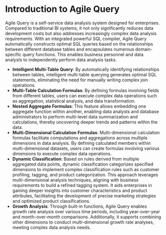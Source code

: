 # Introduction to Agile Query

Agile Query is a self-service data analysis system designed for enterprises. Compared to traditional BI systems, it not only significantly reduces data development costs but also addresses increasingly complex data analysis requirements. With an integrated powerful SQL compiler, Agile Query automatically constructs optimal SQL queries based on the relationships between different database tables and encapsulates numerous domain-specific query functions. This enables business personnel and data analysts to independently perform data analysis tasks. 

- **Intelligent Multi-Table Query**: By automatically identifying relationships between tables, intelligent multi-table querying generates optimal SQL statements, eliminating the need for manually writing complex join operations. 
- **Multi-Table Calculation Formulas**: By defining formulas involving fields from different tables, users can execute complex data operations such as aggregation, statistical analysis, and data transformation. 
- **Nested Aggregate Formulas**: This feature allows embedding one aggregate function within another, enabling data analysts and database administrators to perform multi-level data summarization and calculations, thereby uncovering deeper trends and patterns within the data. 
- **Multi-Dimensional Calculation Formulas**: Multi-dimensional calculation formulas facilitate computations and aggregations across multiple dimensions in data analysis. By defining calculated members within multi-dimensional datasets, users can create formulas involving various dimensions to execute complex data operations. 
- **Dynamic Classification**: Based on rules derived from multiple aggregated data points, dynamic classification categorizes specified dimensions to implement complex classification rules such as customer profiling, tagging, and product categorization. This approach leverages multi-dimensional analysis techniques, aligning with business requirements to build a refined tagging system. It aids enterprises in gaining deeper insights into customer characteristics and product attributes, facilitating the development of precise marketing strategies and optimized product classifications. 
- **Growth Analysis**: Through built-in functions, Agile Query enables growth rate analysis over various time periods, including year-over-year and month-over-month comparisons. Additionally, it supports combining other dimensions to conduct multi-dimensional growth rate analyses, meeting complex data analysis needs. 
